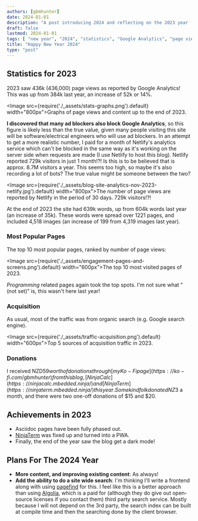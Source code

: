 ```yaml
---
authors: [gbmhunter]
date: 2024-01-01
description: "A post introducing 2024 and reflecting on the 2023 year (including blog statistics)."
draft: false
lastmod: 2024-01-01
tags: [ "new year", "2024", "statistics", "Google Analytics", "page view", "user", "referral", "Hugo", "GitHub", "blog" ]
title: "Happy New Year 2024"
type: "post"
---
```


## Statistics for 2023

2023 saw 436k (436,000) page views as reported by Google Analytics! This was up from 384k last year, an increase of 52k or 14%.

<Image src={require('./_assets/stats-graphs.png').default} width="800px">Graphs of page views and content up to the end of 2023.</Image>

**I discovered that many ad blockers also block Google Analytics**, so this figure is likely less than the true value, given many people visiting this site will be software/electrical engineers who will use ad blockers. In an attempt to get a more realistic number, I paid for a month of Netlify's analytics service which can't be blocked in the same way as it's working on the server side when requests are made (I use Netlify to host this blog). Netlify reported 729k visitors in just 1 month!?! Is this is to be believed that is approx. 8.7M visitors a year. This seems too high, so maybe it's also recording a lot of bots? The true value might be someone between the two?

<Image src={require('./_assets/blog-site-analytics-nov-2023-netlify.jpg').default} width="800px">The number of page views are reported by Netlify in the period of 30 days. 729k visitors!?!</Image>

At the end of 2023 the site had 639k words, up from 604k words last year (an increase of 35k). These words were spread over 1221 pages, and included 4,518 images (an increase of 199 from 4,319 images last year).

### Most Popular Pages

The top 10 most popular pages, ranked by number of page views:

<Image src={require('./_assets/engagement-pages-and-screens.png').default} width="600px">The top 10 most visited pages of 2023.</Image>

_Programming_ related pages again took the top spots. I'm not sure what "(not set)" is, this wasn't here last year!

### Acquisition

As usual, most of the traffic was from organic search (e.g. Google search engine).

<Image src={require('./_assets/traffic-acquisition.png').default} width="600px">Top 5 sources of acquisition traffic in 2023.</Image>

### Donations

I received NZD$59 worth of donations through [my Ko-Fi page](https://ko-fi.com/gbmhunter) from this blog, [NinjaCalc](https://ninjacalc.mbedded.ninja/) and [NinjaTerm](https://ninjaterm.mbedded.ninja/) this year. Some kind folk donated NZ$3 a month, and there were two one-off donations of $15 and $20.

## Achievements in 2023

* Asciidoc pages have been fully phased out.
* [NinjaTerm](https://ninjaterm.mbedded.ninja/) was fixed up and turned into a PWA.
* Finally, the end of the year saw the blog get a dark mode!

## Plans For The 2024 Year

* **More content, and improving existing content**: As always!
* **Add the ability to do a site wide search**: I'm thinking I'll write a frontend along with using [pagefind](https://pagefind.app/) for this. I feel like this is a better approach than using [Algolia](https://www.algolia.com/), which is a paid for (although they do give out open-source licenses if you contact them) third party search service. Mostly because I will not depend on the 3rd party, the search index can be built at compile time and then the searching done by the client browser.
